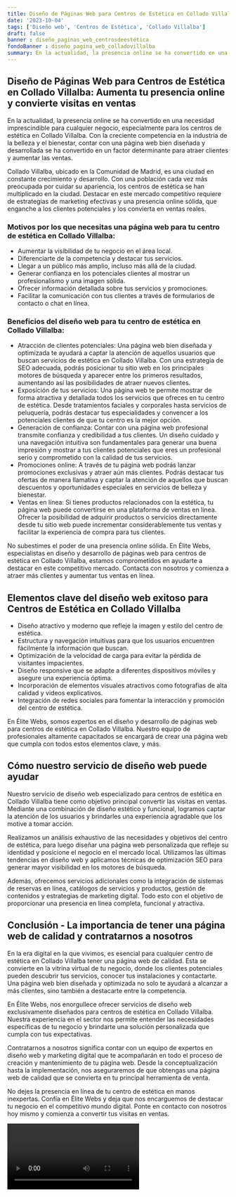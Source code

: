 ```yaml
---
title: Diseño de Páginas Web para Centros de Estética en Collado Villalba
date: '2023-10-04'
tags: ['Diseño web', 'Centros de Estética', 'Collado Villalba']
draft: false
banner : diseño_paginas_web_centrosdeestética
fondoBanner : diseño_pagina_web_colladovillalba
summary: En la actualidad, la presencia online se ha convertido en una necesidad imprescindible para cualquier negocio, especialmente para los centros de estética en Collado Villalba. Con la creciente competencia en la industria de la belleza y el bienestar, contar con una página web bien diseñada y desarrollada se ha convertido en un factor determinante para atraer clientes y aumentar las ventas.
---
```


## **Diseño de Páginas Web para Centros de Estética en Collado Villalba: Aumenta tu presencia online y convierte visitas en ventas**

En la actualidad, la presencia online se ha convertido en una necesidad imprescindible para cualquier negocio, especialmente para los centros de estética en Collado Villalba. Con la creciente competencia en la industria de la belleza y el bienestar, contar con una página web bien diseñada y desarrollada se ha convertido en un factor determinante para atraer clientes y aumentar las ventas.

Collado Villalba, ubicado en la Comunidad de Madrid, es una ciudad en constante crecimiento y desarrollo. Con una población cada vez más preocupada por cuidar su apariencia, los centros de estética se han multiplicado en la ciudad. Destacar en este mercado competitivo requiere de estrategias de marketing efectivas y una presencia online sólida, que enganche a los clientes potenciales y los convierta en ventas reales.

### **Motivos por los que necesitas una página web para tu centro de estética en Collado Villalba:**

- Aumentar la visibilidad de tu negocio en el área local.
- Diferenciarte de la competencia y destacar tus servicios.
- Llegar a un público más amplio, incluso más allá de la ciudad.
- Generar confianza en los potenciales clientes al mostrar un profesionalismo y una imagen sólida.
- Ofrecer información detallada sobre tus servicios y promociones.
- Facilitar la comunicación con tus clientes a través de formularios de contacto o chat en línea.

### **Beneficios del diseño web para tu centro de estética en Collado Villalba:**

- Atracción de clientes potenciales: Una página web bien diseñada y optimizada te ayudará a captar la atención de aquellos usuarios que buscan servicios de estética en Collado Villalba. Con una estrategia de SEO adecuada, podrás posicionar tu sitio web en los principales motores de búsqueda y aparecer entre los primeros resultados, aumentando así las posibilidades de atraer nuevos clientes.
- Exposición de tus servicios: Una página web te permite mostrar de forma atractiva y detallada todos los servicios que ofreces en tu centro de estética. Desde tratamientos faciales y corporales hasta servicios de peluquería, podrás destacar tus especialidades y convencer a los potenciales clientes de que tu centro es la mejor opción.
- Generación de confianza: Contar con una página web profesional transmite confianza y credibilidad a tus clientes. Un diseño cuidado y una navegación intuitiva son fundamentales para generar una buena impresión y mostrar a tus clientes potenciales que eres un profesional serio y comprometido con la calidad de tus servicios.
- Promociones online: A través de tu página web podrás lanzar promociones exclusivas y atraer aún más clientes. Podrás destacar tus ofertas de manera llamativa y captar la atención de aquellos que buscan descuentos y oportunidades especiales en servicios de belleza y bienestar.
- Ventas en línea: Si tienes productos relacionados con la estética, tu página web puede convertirse en una plataforma de ventas en línea. Ofrecer la posibilidad de adquirir productos o servicios directamente desde tu sitio web puede incrementar considerablemente tus ventas y facilitar la experiencia de compra para tus clientes.

No subestimes el poder de una presencia online sólida. En Élite Webs, especialistas en diseño y desarrollo de páginas web para centros de estética en Collado Villalba, estamos comprometidos en ayudarte a destacar en este competitivo mercado. Contacta con nosotros y comienza a atraer más clientes y aumentar tus ventas en línea.

<GifSeo />

<Cta />

## Elementos clave del diseño web exitoso para Centros de Estética en Collado Villalba

- Diseño atractivo y moderno que refleje la imagen y estilo del centro de estética.
- Estructura y navegación intuitivas para que los usuarios encuentren fácilmente la información que buscan.
- Optimización de la velocidad de carga para evitar la pérdida de visitantes impacientes.
- Diseño responsive que se adapte a diferentes dispositivos móviles y asegure una experiencia óptima.
- Incorporación de elementos visuales atractivos como fotografías de alta calidad y videos explicativos.
- Integración de redes sociales para fomentar la interacción y promoción del centro de estética.

En Élite Webs, somos expertos en el diseño y desarrollo de páginas web para centros de estética en Collado Villalba. Nuestro equipo de profesionales altamente capacitados se encargará de crear una página web que cumpla con todos estos elementos clave, y más.

## Cómo nuestro servicio de diseño web puede ayudar

Nuestro servicio de diseño web especializado para centros de estética en Collado Villalba tiene como objetivo principal convertir las visitas en ventas. Mediante una combinación de diseño estético y funcional, logramos captar la atención de los usuarios y brindarles una experiencia agradable que los motive a tomar acción.

Realizamos un análisis exhaustivo de las necesidades y objetivos del centro de estética, para luego diseñar una página web personalizada que refleje su identidad y posicione el negocio en el mercado local. Utilizamos las últimas tendencias en diseño web y aplicamos técnicas de optimización SEO para generar mayor visibilidad en los motores de búsqueda.

Además, ofrecemos servicios adicionales como la integración de sistemas de reservas en línea, catálogos de servicios y productos, gestión de contenidos y estrategias de marketing digital. Todo esto con el objetivo de proporcionar una presencia en línea completa, funcional y atractiva.

## Conclusión - La importancia de tener una página web de calidad y contratarnos a nosotros

En la era digital en la que vivimos, es esencial para cualquier centro de estética en Collado Villalba tener una página web de calidad. Esta se convierte en la vitrina virtual de tu negocio, donde los clientes potenciales pueden descubrir tus servicios, conocer tus instalaciones y contactarte. Una página web bien diseñada y optimizada no solo te ayudará a alcanzar a más clientes, sino también a destacarte entre la competencia.

En Élite Webs, nos enorgullece ofrecer servicios de diseño web exclusivamente diseñados para centros de estética en Collado Villalba. Nuestra experiencia en el sector nos permite entender las necesidades específicas de tu negocio y brindarte una solución personalizada que cumpla con tus expectativas.

Contratarnos a nosotros significa contar con un equipo de expertos en diseño web y marketing digital que te acompañarán en todo el proceso de creación y mantenimiento de tu página web. Desde la conceptualización hasta la implementación, nos aseguraremos de que obtengas una página web de calidad que se convierta en tu principal herramienta de venta.

No dejes la presencia en línea de tu centro de estética en manos inexpertas. Confía en Élite Webs y deja que nos encarguemos de destacar tu negocio en el competitivo mundo digital. Ponte en contacto con nosotros hoy mismo y comienza a convertir tus visitas en ventas.

<Video />

<CtaBot job='Centros de Estética' city='Collado Villalba'/>

<Gmaps query='Collado Villalba+españa+maps' />